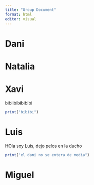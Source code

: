 ```yaml
---
title: "Group Document"
format: html
editor: visual
---
```


# Dani

# Natalia

# Xavi

bibiibibibibibi

```r
print("bibibi")
```

# Luis

HOla soy Luis, dejo pelos en la ducho

```r
print("el dani no se entera de media")
```

# Miguel
